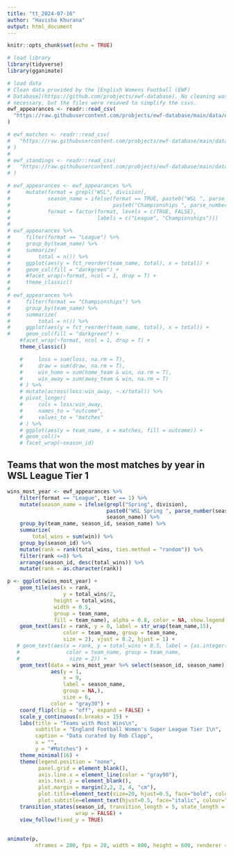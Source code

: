 ```yaml
---
title: "tt_2024-07-16"
author: "Havisha Khurana"
output: html_document
---
```


```r
knitr::opts_chunk$set(echo = TRUE)
```

```r
# load library
library(tidyverse)
library(gganimate)

# load data
# Clean data provided by the [English Womens Football (EWF)
# Database](https://github.com/probjects/ewf-database). No cleaning was
# necessary, but the files were resaved to simplify the csvs.
ewf_appearances <- readr::read_csv(
  "https://raw.githubusercontent.com/probjects/ewf-database/main/data/ewf_appearances.csv"
)

# ewf_matches <- readr::read_csv(
#   "https://raw.githubusercontent.com/probjects/ewf-database/main/data/ewf_matches.csv"
# )
# 
# ewf_standings <- readr::read_csv(
#   "https://raw.githubusercontent.com/probjects/ewf-database/main/data/ewf_standings.csv"
# )
```

<!-- ## Teams that played the highest matches overall -->

```r
# ewf_appearances <- ewf_appearances %>%
#     mutate(format = grepl("WSL", division),
#            season_name = ifelse(format == TRUE, paste0("WSL ", parse_number(season)),
#                                 paste0("Championships ", parse_number(season))),
#            format = factor(format, levels = c(TRUE, FALSE), 
#                            labels = c("League", "Championships"))) 
# 
# ewf_appearances %>%
#     filter(format == "League") %>%
#     group_by(team_name) %>%
#     summarize(
#         total = n()) %>%
#     ggplot(aes(y = fct_reorder(team_name, total), x = total)) +
#     geom_col(fill = "darkgreen") +
#     #facet_wrap(~format, ncol = 1, drop = T) +
#     theme_classic() 
# 
# ewf_appearances %>%
#     filter(format == "Championships") %>%
#     group_by(team_name) %>%
#     summarize(
#         total = n()) %>%
#     ggplot(aes(y = fct_reorder(team_name, total), x = total)) +
#     geom_col(fill = "darkgreen") +
    #facet_wrap(~format, ncol = 1, drop = T) +
    theme_classic() 

    #     loss = sum(loss, na.rm = T),
    #     draw = sum(draw, na.rm = T),
    #     win_home = sum(home_team & win, na.rm = T),
    #     win_away = sum(away_team & win, na.rm = T)
    # ) %>%
    # mutate(across(loss:win_away, ~.x/total)) %>%
    # pivot_longer(
    #     cols = loss:win_away,
    #     names_to = "outcome",
    #     values_to = "matches"
    # ) %>%
    # ggplot(aes(y = team_name, x = matches, fill = outcome)) +
    # geom_col()+
    # facet_wrap(~season_id)
```


## Teams that won the most matches by year in WSL League Tier 1

```r
wins_most_year <- ewf_appearances %>%
    filter(format == "League", tier == 1) %>%
    mutate(season_name = ifelse(grepl("Spring", division), 
                                paste0("WSL Spring ", parse_number(season)),
                                season_name)) %>%
    group_by(team_name, season_id, season_name) %>%
    summarize(
        total_wins = sum(win)) %>%
    group_by(season_id) %>%
    mutate(rank = rank(total_wins, ties.method = "random")) %>%
    filter(rank <=8) %>%
    arrange(season_id, desc(total_wins)) %>%
    mutate(rank = as.character(rank))

p <- ggplot(wins_most_year) +
    geom_tile(aes(x = rank,
                  y = total_wins/2,
               height = total_wins,
               width = 0.5,
               group = team_name, 
               fill = team_name), alpha = 0.8, color = NA, show.legend = F) +
    geom_text(aes(x = rank, y = 0, label = str_wrap(team_name,15), 
                  color = team_name, group = team_name,
                  size = 2), vjust = 0.2, hjust = 1) +
   # geom_text(aes(x = rank, y = total_wins + 0.5, label = {as.integer(total_wins)}, 
   #               color = team_name, group = team_name,
   #                size = 2)) +
    geom_text(data = wins_most_year %>% select(season_id, season_name) %>% distinct(), 
              aes(y = 1, 
                  x = 9, 
                  label = season_name,
                  group = NA,),
                  size = 6,
              color = "gray30") +
    coord_flip(clip = "off", expand = FALSE) +
    scale_y_continuous(n.breaks = 15) +
    labs(title = "Teams with Most Wins\n", 
         subtitle = "England Football Women's Super League Tier 1\n",
         caption = "Data curated by Rob Clapp",
         x = "", 
         y = "#Matches") +
    theme_minimal(16) +
    theme(legend.position = "none",
          panel.grid = element_blank(),
          axis.line.x = element_line(color = "gray90"),
          axis.text.y = element_blank(),
          plot.margin = margin(2,2, 2, 4, "cm"),
          plot.title=element_text(size=20, hjust=0.5, face="bold", colour="grey20", vjust=-1),
          plot.subtitle=element_text(hjust=0.5, face="italic", colour="grey30", vjust=-1)) +
    transition_states(season_id, transition_length = 5, state_length = 1,
                      wrap = FALSE) +
    view_follow(fixed_y = TRUE)
    
    
animate(p,
         nframes = 200, fps = 20, width = 800, height = 600, renderer = gifski_renderer("gganim.gif"))
```

